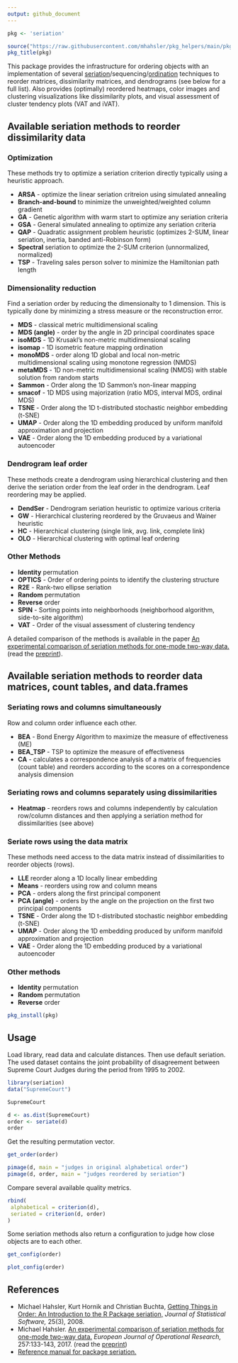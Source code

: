 ```yaml
---
output: github_document
---
```


```r
pkg <- 'seriation'

source("https://raw.githubusercontent.com/mhahsler/pkg_helpers/main/pkg_helpers.R")
pkg_title(pkg)
```


This package provides the infrastructure for ordering objects 
with an implementation of several
[seriation](https://en.wikipedia.org/wiki/Seriation_(archaeology))/sequencing/[ordination](https://en.wikipedia.org/wiki/Ordination_(statistics)) techniques to reorder matrices, dissimilarity
matrices, and dendrograms (see below for a full list). Also provides (optimally) reordered heatmaps, 
color images and clustering visualizations like dissimilarity plots, and
visual assessment of cluster tendency plots (VAT and iVAT).

## Available seriation methods to reorder dissimilarity data

### Optimization

 These methods try to optimize a seriation criterion directly typically using a heuristic approach.
 
 *  **ARSA** - optimize the linear seriation critreion using simulated annealing   
 *  **Branch-and-bound** to minimize the unweighted/weighted column gradient 
 *  **GA** - Genetic algorithm with warm start to optimize any seriation criteria
 *  **GSA** - General simulated annealing to optimize any seriation criteria
 *  **QAP** - Quadratic assignment problem heuristic (optimizes 2-SUM, linear seriation, 
          inertia, banded anti-Robinson form)
 *  **Spectral** seriation to optimize the 2-SUM criterion (unnormalized, normalized) 
 *  **TSP** - Traveling sales person solver to minimize the Hamiltonian path length 
 
### Dimensionality reduction  

Find a seriation order by reducing the dimensionalty to 1 dimension. This is typically done
by minimizing a stress measure or the reconstruction error.

 *  **MDS** - classical metric multidimensional scaling
 *  **MDS (angle)** - order by the angle in 2D principal coordinates space
 *  **isoMDS** -  1D Krusakl's non-metric multidimensional scaling
 *  **isomap** -  1D isometric feature mapping ordination
 *  **monoMDS** - order along 1D global and local non-metric multidimensional scaling using monotone regression (NMDS)
 *  **metaMDS** - 1D non-metric multidimensional scaling (NMDS) with stable solution from random starts
 *  **Sammon** - Order along the 1D Sammon's non-linear mapping
 *  **smacof** - 1D MDS using majorization (ratio MDS, interval MDS, ordinal MDS)
 *  **TSNE** - Order along the 1D t-distributed stochastic neighbor embedding (t-SNE)
 *  **UMAP** - Order along the 1D embedding produced by uniform manifold approximation and projection
 *  **VAE** - Order along the 1D embedding produced by a variational autoencoder
 
### Dendrogram leaf order

These methods create a dendrogram using hierarchical clustering and then derive the seriation order from the leaf order in the dendrogram. Leaf reordering may be applied.
 
 *  **DendSer** - Dendrogram seriation heuristic to optimize various criteria
 *  **GW** - Hierarchical clustering reordered by the Gruvaeus and Wainer heuristic 
 *  **HC** - Hierarchical clustering (single link, avg. link, complete link) 
 *  **OLO** - Hierarchical clustering with optimal leaf ordering 
 
### Other Methods

 *  **Identity** permutation 
 *  **OPTICS** - Order of ordering points to identify the clustering structure
 *  **R2E** - Rank-two ellipse seriation 
 *  **Random** permutation
 *  **Reverse** order
 *  **SPIN** - Sorting points into neighborhoods (neighborhood algorithm, side-to-site algorithm)
 *  **VAT** - Order of the visual assessment of clustering tendency
  
A detailed comparison of the methods is available in the paper 
[An experimental comparison of seriation methods for one-mode two-way data.](http://dx.doi.org/10.1016/j.ejor.2016.08.066) (read the [preprint](https://michael.hahsler.net/research/paper/EJOR_seriation_2016.pdf)).
  
  

## Available seriation methods to reorder data matrices, count tables, and data.frames  

### Seriating rows and columns simultaneously

Row and column order influence each other.

 *  **BEA** - Bond Energy Algorithm to maximize the measure of effectiveness (ME) 
 *  **BEA_TSP** - TSP to optimize the measure of effectiveness
 *  **CA** - calculates a correspondence analysis of a matrix of frequencies (count table)
      and reorders according to the scores on a correspondence analysis dimension

### Seriating rows and columns separately using dissimilarities

 *  **Heatmap** - reorders rows and columns independently by calculation row/column distances 
      and then applying a seriation method for dissimilarities (see above)

### Seriate rows using the data matrix

These methods need access to the data matrix instead of dissimilarities
to reorder objects (rows).

 *  **LLE** reorder along a 1D locally linear embedding
 *  **Means** - reorders using row and column means
 *  **PCA** - orders along the first principal component
 *  **PCA (angle)** - orders by the angle on the projection on the first two principal components
 *  **TSNE** - Order along the 1D t-distributed stochastic neighbor embedding (t-SNE)
 *  **UMAP** - Order along the 1D embedding produced by uniform manifold approximation and projection
 *  **VAE** - Order along the 1D embedding produced by a variational autoencoder

### Other methods
 
 *  **Identity** permutation 
 *  **Random** permutation 
 *  **Reverse** order

```r
pkg_install(pkg)
```

## Usage

Load library, read data and calculate distances. Then use default seriation. The used dataset 
contains the joint probability of disagreement between Supreme Court Judges during the period
from 1995 to 2002.
```r
library(seriation)
data("SupremeCourt")

SupremeCourt

d <- as.dist(SupremeCourt)
order <- seriate(d)
order
```

Get the resulting permutation vector.
```r
get_order(order)
```

```r
pimage(d, main = "judges in original alphabetical order")
pimage(d, order, main = "judges reordered by seriation")
```



Compare several available quality metrics.
```r
rbind(
 alphabetical = criterion(d),
 seriated = criterion(d, order)
)
```

Some seriation methods also return a configuration to judge how close objects are 
to each other.
```r
get_config(order)

plot_config(order)
```



## References

* Michael Hahsler, Kurt Hornik and Christian Buchta, [Getting Things in Order: An Introduction to the R Package seriation,](http://dx.doi.org/10.18637/jss.v025.i03) _Journal of Statistical Software,_ 25(3), 2008.
* Michael Hahsler. [An experimental comparison of seriation methods for one-mode two-way data.](http://dx.doi.org/10.1016/j.ejor.2016.08.066) _European Journal of Operational Research,_ 257:133-143, 2017. (read the [preprint](https://michael.hahsler.net/research/paper/EJOR_seriation_2016.pdf))
* [Reference manual for package seriation.](https://www.rdocumentation.org/packages/seriation/)

